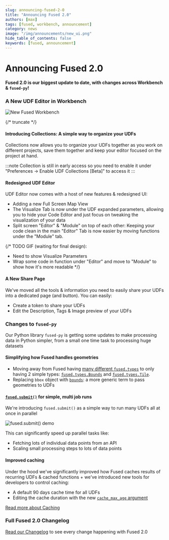 ```yaml
---
slug: announcing-fused-2-0
title: "Announcing Fused 2.0"
authors: [max]
tags: [fused, workbench, announcement]
category: news
image: "/img/announcements/new_ui.png"
hide_table_of_contents: false
keywords: [fused, announcement]
---
```


# Announcing Fused 2.0

**Fused 2.0 is our biggest update to date, with changes across Workbench & `fused-py`!**

### A New UDF Editor in Workbench

![New Fused Workbench](/img/announcements/new_ui.png)

{/* truncate */}

#### Introducing Collections: A simple way to organize your UDFs

Collections now allows you to organize your UDFs together as you work on different projects, save them together and keep your editor focused on the project at hand.

<LazyReactPlayer className="video__player" playing={true} muted={true} controls height="100%" url="https://fused-magic.s3.us-west-2.amazonaws.com/workbench-walkthrough-videos/announcements/fused_2_0/load_collections_new.mp4" width="100%" />

:::note
Collection is still in early access so you need to enable it under "Preferences -> Enable UDF Collections [Beta]" to access it
:::

#### Redesigned UDF Editor

UDF Editor now comes with a host of new features & redesigned UI:
- Adding a new Full Screen Map View
- The Visualize Tab is now under the UDF expanded parameters, allowing you to hide your Code Editor and just focus on tweaking the visualization of your data
- Split screen "Editor" & "Module" on top of each other: Keeping your code clean in the main "Editor" Tab is now easier by moving functions under the "Module" tab.

{/* 
TODO GIF (waiting for final design):
- Need to show Visualize Parameters
- Wrap some code in function under "Editor" and move to "Module" to show how it's more readable
*/}

#### A New Share Page

We've moved all the tools & information you need to easily share your UDFs into a dedicated page (and button). You can easily:
- Create a token to share your UDFs 
- Edit the Description, Tags & Image preview of your UDFs

<LazyReactPlayer className="video__player" playing={true} muted={true} controls height="100%" url="https://fused-magic.s3.us-west-2.amazonaws.com/workbench-walkthrough-videos/announcements/fused_2_0/share_udf.mp4" width="100%" />

### Changes to `fused-py`

Our Python library `fused-py` is getting some updates to make processing data in Python simpler, from a small one time task to processing huge datasets

#### Simplifying how Fused handles geometries

- Moving away from Fused having [many different `fused.types`](/core-concepts/filetile/#legacy-types) to only having 2 simple types: [`fused.types.Bounds`](/core-concepts/filetile/#fusedtypesbounds) and [`fused.types.Tile`](/core-concepts/filetile/#fusedtypestile). 
- Replacing `bbox` object with [`bounds`](/core-concepts/filetile/#the-bounds-object): a more generic term to pass geometries to UDFs

#### [`fused.submit()`](/core-concepts/run-udfs/run-small-udfs/#running-multiple-jobs-in-parallel) for simple, multi job runs

We're introducing `fused.submit()` as a simple way to run many UDFs all at once in parallel

![fused.submit() demo](/img/announcements/fused-submit-demo.png)

This can significantly speed up parallel tasks like:
- Fetching lots of individual data points from an API
- Scaling small processing steps to lots of data points

#### Improved caching

Under the hood we've significantly improved how Fused caches results of recurring UDFs & cached functions + we've introduced new tools for developers to control caching:
- A default 90 days cache time for all UDFs
- Editing the cache duration with the new [`cache_max_age` argument](/core-concepts/cache/#defining-your-cache-lifetime-cache_max_age)

[Read more about Caching](/core-concepts/cache/)

### Full Fused 2.0 Changelog

[Read our Changelog](/python-sdk/changelog/#v1140-2025-02-25) to see every change happening with Fused 2.0